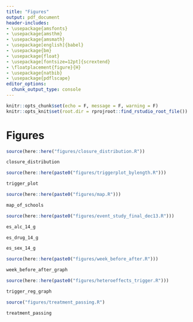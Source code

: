 ```yaml
---
title: "Figures"
output: pdf_document
header-includes:
- \usepackage{amsfonts}
- \usepackage{amsthm}
- \usepackage{amsmath}
- \usepackage[english]{babel}
- \usepackage{bm}
- \usepackage{float}
- \usepackage[fontsize=12pt]{scrextend}
- \floatplacement{figure}{H}
- \usepackage{natbib}
- \usepackage{pdflscape}
editor_options: 
  chunk_output_type: console
---
```


```r
knitr::opts_chunk$set(echo = F, message = F, warning = F)
knitr::opts_knit$set(root.dir = rprojroot::find_rstudio_root_file())
```

# Figures

```r
source(here::here("figures/closure_distribution.R"))
```


```{=latex}
\begin{landscape}
\begin{figure}[t]
```
```r
closure_distribution
```
```{=latex}
\caption{Distribution of Moratoriums Across the Sample Period for all Universities \label{closure_distribution}}
\textit{Notes:} The sample period starts in 2014 and ends on the last day of 2019. The lengths of the moratoriums in this graph represent calendar-day lengths, not academic-calendar day lengths. Universities xperience between 1 to 3 moratoriums in the sample period.
\end{figure}
\end{landscape}
```



```r
source(here::here(paste0("figures/triggerplot_bylength.R")))
```

```{=latex}
\begin{landscape}
\begin{figure}[t]
```
```r
trigger_plot
```
```{=latex}
\caption{Number of Academic Calendar Days in a Moratorium by Triggering Event\label{trigger_plot}}
\footnotesize{\textit{Notes:} Lengths of moratoriums represent academic calendar days. Therefore, the lengths of moratoriums differ from Figure \ref{closure_distribution}. Blue shaded regions represent a moratorium that was imposed by the university, while red shaded moratoriums represent moratoriums that were imposed by the IFC. Each of the four categories represents the event that triggered a moratorium. Behavior violations is a catchall term for hazing, rule violations, offensive behavior, and other disorderly conduct. Death relates to a fraternity-related death that triggered a moratorium. Sexual assaults relate to a sexuall assault case that triggered a moratorium. Lastly, the Unspecified category represents all moratoriums in which the moratorium triggering event is unknown or unclearly defined.}
\end{figure}
\end{landscape}
```

```r
source(here::here(paste0("figures/map.R")))
```

```{=latex}
\begin{figure}[t]
```
```r
map_of_schools
```
```{=latex}
\caption{Locations of the Universities Included in the Sample \label{map_of_schools}}
\textit{Notes:} The fraction of total enrollment in an IFC fraternity is based on the most recent information available from the university. In the majority of the cases, this resulted in IFC populations from Fall 2019. However, some universities did not disclose this information, and thus this data is not used in the main analysis. In this case, these universities are represented with the smallest size point. 
\end{figure}
```



```r
source(here::here(paste0("figures/event_study_final_dec13.R")))
```

```{=latex}
\begin{figure}[t]
```
```r
es_alc_14_g
```
```{=latex}
\caption{Event Study for Alcohol Offenses \label{es_alc}}
\textit{Notes:} The shaded area point estimate represents an entire moratorium period for each university. Hence, the shaded area point estimate has varying amounts of days within based on the university. For instance, Arkansas State University had a 39 day moratorium and therefore their shaded area point estimate would be identified by the 39 moratorium days. Point estimates not within the shaded region are 14 day periods. Number of days within a period was chosen to give approximately a median-length (46 days) moratorium on each side of the shaded area. All periods are normalized by the 14-day period before the moratorium. Alcohol offenses are defined as alcohol offenses per-25000 enrolled students. Controls include holiday, spring semester, day of the week and university by academic year. Standard errors clustered by university. All errorbars represent 95\% confidence intervals. A joint-hypothesis F-test that each of the leading periods are zero shows that the p-value is 0.39 which is statistically insignificant.
\end{figure}
```


```{=latex}
\begin{figure}[t]
```
```r
es_drug_14_g
```
```{=latex}
\caption{Event Study for Drug Offenses \label{es_drug}}
\textit{Notes:} The shaded area point estimate represents an entire moratorium period for each university. Hence, the shaded area point estimate has varying amounts of days within based on the university. For instance, Arkansas State University had a 39 day moratorium and therefore their shaded area point estimate would be identified by the 39 moratorium days. Point estimates not within the shaded region are 14 day periods. Number of days within a period was chosen to give approximately a median-length (46 days) moratorium on each side of the shaded area. All periods are normalized by the 14-day period before the moratorium. Drug offenses are defined as drug offenses per-25000 enrolled students. Controls include holiday, spring semester, day of the week and university by academic year. Standard errors clustered by university. All errorbars represent 95\% confidence intervals. A joint-hypothesis F-test that each of the leading periods are zero shows that the p-value is 0.55 which is statistically insignificant.
\end{figure}
```

```{=latex}
\begin{figure}[t]
```
```r
es_sex_14_g
```
```{=latex}
\caption{Event Study for Sexual Assault Offenses \label{es_sex}}
\textit{Notes:} The shaded area point estimate represents an entire moratorium period for each university. Hence, the shaded area point estimate has varying amounts of days within based on the university. For instance, Arkansas State University had a 39 day moratorium and therefore their shaded area point estimate would be identified by the 39 moratorium days. Point estimates not within the shaded region are 14 day periods. Number of days within a period was chosen to give approximately a median-length (46 days) moratorium on each side of the shaded area. All periods are normalized by the 14-day period before the moratorium. Sexual assault offenses are defined as sexual assaults per-25000 enrolled students. Controls include holiday, spring semester, day of the week and university by academic year. Standard errors clustered by university. All errorbars represent 95\% confidence intervals. A joint-hypothesis F-test that each of the leading periods are zero shows that the p-value is 0.38 which is statistically insignificant. 
\end{figure}
```

```r
source(here::here(paste0("figures/week_before_after.R")))
```


```{=latex}
\begin{figure}[t]
```
```r
week_before_after_graph
```
```{=latex}
\caption{Coefficient Estimates Including a Week Before and Week After Indicator \label{week_before_after}}
\textit{Notes:} The x-axis represents three periods: the week before a moratorium, the moratorium itself, and the week after the moratorium. Indicators for week before and week after are added to specification (3) from Table \ref{main_table}. Controls include holiday, spring semester, day of the week and university by academic year. Standard errors clustered by university. Weekends represent Fridays, Saturdays, and Sundays. Weekdays represent Mondays-Thursdays. Errorbars represent 95\% confidence intervals.
\end{figure}
```


```r
source(here::here(paste0("figures/heteroeffects_trigger.R")))
```

```{=latex}
\begin{landscape}
\begin{figure}[t]
```
```r
trigger_reg_graph
```
```{=latex}
\caption{Heterogeneous Effects of Moratoriums by Triggering Event \label{trigger_reg_graph}}
\textit{Notes:} The x-axis represents three periods: the entire sample (All Days), weekends only, and weekdays only.  Specification (3) from Table \ref{main_table} is used in estimation. Each of the four categories represents the event that triggered a moratorium. Behavior violations is a catchall term for hazing, rule violations, offensive behavior, and other disorderly conduct. Death relates to a fraternity-related death that triggered a moratorium. Sexual assaults relate to a sexuall assault case that triggered a moratorium. Lastly, the Unspecified category represents all moratoriums in which the moratorium triggering event is unknown or unclear. Controls include holiday, spring semester, day of the week and university by academic year. Standard errors clustered by university. Weekends represent Fridays, Saturdays, and Sundays. Weekdays represent Mondays-Thursdays. Errorbars represent 95\% confidence intervals.
\end{figure}
\end{landscape}
```



```r
source("figures/treatment_passing.R")
```


```{=latex}
\begin{landscape}
\begin{figure}[t]
```
```r
treatment_passing
```
```{=latex}
\caption{The Effect of Moratoriums by Number of Weeks Within a Moratorium \label{treatment_passing}}
\textit{Notes:} This figure shows how a moratorium progresses over time. Note that all point estimates shown in this figure are from moratorium days only. Since moratorium lengths differ by university and moratorium universities drop out of the estimates. The number of universities used to identify each coefficient estimate is displayed in parenthesis on the x-axis in addition to the number of weeks within a moratorium. The preffered specification is used which includes day of week, holiday, university by academic calendar, and semester controls. Standard errors are clustered at the university level. 
\end{figure}
\end{landscape}
```

